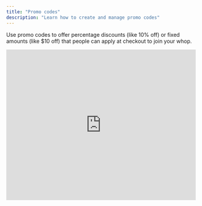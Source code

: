 ```yaml
---
title: "Promo codes"
description: "Learn how to create and manage promo codes"
---
```


Use promo codes to offer percentage discounts (like 10% off) or fixed amounts (like \$10 off) that people can apply at checkout to join your whop.

<iframe width="100%" height="400" src="https://www.youtube.com/embed/tIdnAPTwt7g?si=jtsX6HJOG-Lh3KlE&rel=0" title="YouTube video player" frameborder="0" allow="accelerometer; autoplay; clipboard-write; encrypted-media; gyroscope; picture-in-picture; web-share" referrerpolicy="strict-origin-when-cross-origin" allowfullscreen />

## How to create a promo code

<Steps>
  <Step title="Access your dashboard" titleSize="h3">
    Head over to your **Dashboard.**

    <Tip>
      Make sure you're viewing the whop you want to create a discount for (using the whop selection modal at the top left).
    </Tip>
  </Step>
  <Step title="Navigate to Promo codes" titleSize="h3">
    Click the **Marketing** dropdown and select **Promo codes**. You'll see any existing promo codes you've already created for your whop here.
  </Step>
  <Step title="Create a new code" titleSize="h3">
    If this is your first promo code, click **\+ Create Promo Code** in the center of your page. If you've already created a promo code (and you want to create a new one) click **\+ Create promo code** at the top right of your screen. A popup will appear where you'll set up your code.
  </Step>
  <Step title="Set up your promo code" titleSize="h3">
    Configure the settings for your promo code:

    1. **Code**: This is the actual promo code name, like "SAVE20" or "WELCOME10." Type what you want your code to be called.
    2. **Discount**: Decide how much your discount will be
       - Use the dropdown to pick either a **Percentage** (like 10% off) or a **Fixed amount** (like \$10 off).
       - Then, enter the discount value in the field above the dropdown.
    3. **Discount duration:** Decide how long the discount applies
       - **One-time (default)**: The discount is applied only once.
       - **Forever**: The discount applies to all future payments.
       - **Multiple months**: The discount applies for a specific number of months (a field will pop up for you to enter the number).
    4. **Eligible users**: Who can use this code?
       - **Everyone (default)**: Anyone can use it.
       - **Only new**: Only new customers can use this code.
       - **Only churned**: Only previous customers who have left can use it.
    5. **Expires**: Set when the promo code expires using the date and time selector. This is enabled by default and set to one month from creation.
    6. **Usage limit section**: Enter the maximum number of times this code can be used. Default is set to 100 uses.
    7. **One per customer**: If you enable this, each customer can only use the promo code once. This is enabled by default.
    8. **Apply to specific whops**: This is off by default. If you turn it on, you can limit the promo code to certain checkout links within your organization.
  </Step>
  <Step title="Activate your code" titleSize="h3">
    Click **Create** at the bottom of the popup to make your promo code live.
  </Step>
</Steps>

## Manually expire a promo code

If you need to deactivate a promo code before its set expiration date, you can manually expire it.

1. **Access the promo code options**: Click the three dots (context menu button) next to the promo code you want to expire.
2. **Click Expire**: Select **Expire** from the dropdown menu that appears.
3. **Confirm expiration**: A confirmation message will pop up. Click **Expire** to permanently deactivate the promo code.

<Warning>
  When a promo code is expired, you can't reactivate it. If you want to offer that same discount again, you'll need to create a brand new promo code.
</Warning>